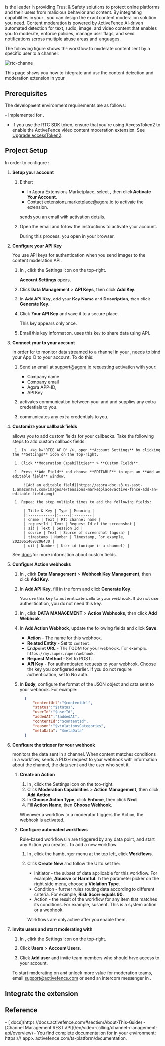 
[<Vg k="RTEE_AF" />](https://www.activefence.com/) is the leader in providing Trust & Safety solutions to protect online platforms and their users from malicious behavior and content. By integrating <Vg k="RTEE_AF" /> capabilities in your <Vpl k="CLIENT" />, you can design the exact content moderation solution you need. Content moderation is powered by ActiveFence AI-driven automated detection for text, audio, image, and video content that enables you to moderate, enforce policies, manage user flags, and send notifications across multiple abuse areas and languages.

<PlatformWrapper notAllowed="ios,android,web,flutter,react-native">
  <NotSupported />
</PlatformWrapper>
<PlatformWrapper platform="ios,android,web,flutter,react-native">

The following figure shows the <Vg k="RTEE_AF" /> workflow to moderate content sent by a specific user to a channel:

![rtc-channel](https://agora-doc.s3.us-east-1.amazonaws.com/images/extensions-marketplace/active-fence.svg)

This page shows you how to integrate and use the <Vg k="RTEE_AF" /> content detection and moderation extension in your <Vpl k="CLIENT" />.

## Prerequisites

The development environment requirements are as follows:

<Prerequisites />

<PlatformWrapper platform="android, ios, web, flutter, react-native">
- Implemented <Link to="../../../video-calling/get-started/get-started-sdk"><Vg k="GET_STARTED"/> for <Vg k="VIDEO"/></Link>.
</PlatformWrapper>

- If you use the RTC SDK token, ensure that you're using AccessToken2 to enable the ActiveFence video content moderation extension. See [Upgrade AccessToken2](/signaling/develop/authentication-workflow?platform=android#upgrade-accesstoken2).

## Project Setup

In order to configure <Vg k="RTEE_AF" />:

1. **Setup your <Vg k="RTEE_AF" /> account**

    1. Either:
        - In <Link to="{{Global.AGORA_CONSOLE_URL}}/marketplace/list/all">Agora Extensions Marketplace</Link>, select
    <Vg k="RTEE_AF" />, then click **Activate Your Account**.
        - Contact extensions.marketplace@agora.io to activate the extension.

        <Vg k="RTEE_AF" /> sends you an email with activation details.


    1. Open the <Vg k="RTEE_AF" /> email and follow the instructions to activate your  <Vg k="RTEE_AF" /> account.

        During this process, you open <Vg k="RTEE_AF_D" /> in your browser.


1. **Configure your <Vg k="RTEE_AF" /> API Key**

    You use <Vg k="RTEE_AF" /> API keys for authentication when you send images to the <Vg k="RTEE_AF" /> content moderation API.

    1. In  <Vg k="RTEE_AF_D" />, click the Settings icon on the top-right.

        **Account Settings** opens.

    1. Click **Data Management** > **<Vg k="RTEE_AF" /> API Keys**, then click **Add Key**.

    1. In **Add API Key**, add your **Key Name** and **Description**, then click **Generate Key**.

    1. Click **Your API Key** and save it to a secure place.

        This key appears only once.

    1. Email <Vg k="COMPANY" /> this key information. <Vg k="COMPANY" /> uses this key to share data using <Vg k="RTEE_AF" /> API.

1. **Connect your <Vpl k="CLIENT" /> to your <Vg k="RTEE_AF" /> account**

    In order for <Vg k="RTEE_AF" /> to monitor data streamed to a channel in your <Vpl k="CLIENT" />,   <Vg
    k="RTEE_AF"/>  needs to bind your App ID to your <Vg k="RTEE_AF" /> account. To do this:

    1. Send <Vg k="COMPANY" /> an email at support@agora.io requesting <Vg k="RTEE_AF" /> activation with your:
        - Company name
        - Company email
        - Agora APP-ID,
        - <Vg k="RTEE_AF" /> API Key

    1. <Vg k="COMPANY" /> activates communication between your  <Vpl k="CLIENT" /> and  <Vg k="RTEE_AF" /> and supplies any extra credentials to you.

    1. <Vg k="RTEE_AF" /> communicates any extra credentials to you.

1. **Customize your callback fields**

    <Vg k="RTEE_AF" /> allows you to add custom fields for your callbacks. Take the following steps to add custom callback fields:

        1. In  <Vg k="RTEE_AF_D" />, open **Account Settings** by clicking the **Settings** icon on the top-right.

        1. Click **Moderation Capabilities** > **Custom Fields**.

        1. Press **Add Field** and choose **EDITABLE** to open an **Add an editable field** window.

            ![Add an editable field](https://agora-doc.s3.us-east-1.amazonaws.com/images/extensions-marketplace/active-fence-add-an-editable-field.png)

        1. Repeat the step multiple times to add the following fields:

            | Title & Key | Type | Meaning |
            |:------------|:-----|:--------|
            | cname | Text | RTC channel name |
            | requestId | Text | Request Id of the screenshot |
            | sid | Text | Session Id |
            | source | Text | Source of screenshot (agora) |
            | timestamp | Number | Timestamp, For example, 20230614050206430 |
            | uid | Number | User id (unique in a channel) |

    See [<Vg k="RTEE_AF" /> docs](https://docs.activefence.com/#section/Integrating-with-the-TandS-Platform-How-To/Custom-Fields) for more information about custom fields.

1. **Configure Action webhooks**

    1. In <Vg k="RTEE_AF_D" />, click **Data Management** > **Webhook Key Management**, then click **Add Key**.

    1. In **Add API Key**, fill in the form and click **Generate Key**.

        You use this key to authenticate calls to your webhook. If do not use authentication, you do not need this key.

    1. In <Vg k="RTEE_AF_D" />, click **DATA MANAGEMENT** > **Action Webhooks**, then click **Add Webhook**.

    1. In **Add Action Webhook**, update the following fields and click **Save**.

        - **Action** - The name for this webhook.
        - **Related Entity** - Set to `content`.
        - **Endpoint URL** - The FQDM for your webhook. For example: `https://my.super.duper/webhook`.
        - **Request Method** - Set to POST.
        - **API Key** - For authenticated requests to your webhook. Choose the key you configured earlier. If you
        do not require authentication, set to No auth.


    1. In **Body**, configure the format of the JSON object and data sent to your webhook. For example:

        ```json
          {
              "contentUrl":"$contentUrl",
              "status":"$status",
              "userId":"$userId",
              "addedAt":"$addedAt",
              "contentId":"$contentId",
              "reason":"$violationsCategories",
              "metaData": "$metaData"
          }
        ```

1. **Configure the trigger for your webhook**

    <Vg k="RTEE_AF" /> monitors the data sent in a channel. When content matches conditions in a workflow,
    <Vg k="RTEE_AF" /> sends a PUSH request to your webhook with information about the channel, the data sent and
    the user who sent it.

    1. **Create an Action**

        1. In  <Vg k="RTEE_AF_D" />, click the Settings icon on the top-right.
        1. Click **Moderation Capabilities** > **Action Management**, then click **Add Action**
        1. In **Choose Action Type**, click **Enforce**, then click **Next**
        1. Fill **Action Name**, then **Choose Webhook**.

        Whenever a workflow or a moderator triggers the Action, the webhook is activated.

    1. **Configure automated workflows**

        Rule-based workflows in <Vg k="RTEE_AF_D" /> are triggered by any data point, and start any Action you created.
      To add a new workflow.

        1. In <Vg k="RTEE_AF_D" />, click the hamburger menu at the top left, click **Workflows**.

        1. Click **Create New** and follow the UI to set the:

            - Initiator - the subset of data applicable for this workflow. For example, **Abusive** or **Harmful**. In the
      parameter picker on the right side menu, choose a **Violation Type**.
            - Condition - further rules routing data according to different criteria. For example, **Risk Score equals 90**.
            - Action - the result of the workflow for any item that matches its conditions. For example, suspent. This is a system action or a webhook.

            Workflows are only active after you enable them.


1. **Invite users and start moderating with <Vg k="RTEE_AF" />**

    1. In  <Vg k="RTEE_AF_D" />, click the Settings icon on the top-right.

    1. Click **Users** > **Account Users**.

    1. Click **Add user** and invite team members who should have access to your account.

    To start moderating on <Vg k="RTEE_AF_D" /> and unlock more value for moderation teams, email support@activefence.com or
    send an intercom messenger in <Vg k="RTEE_AF_D" />.


## Integrate the extension

<Implementation />


## Reference

<Reference/>
- [<Vg k="RTEE_AF" /> docs](https://docs.activefence.com/#section/About-This-Guide)
- [Channel Management REST API](/en/video-calling/channel-management-api/overview)
- You find complete documentation for <Vg k="RTEE_AF_D" /> in your environment: https://\<my <Vg k="RTEE_AF" /> app>.
  activefence.com/ts-platform/documentation.


</PlatformWrapper>
